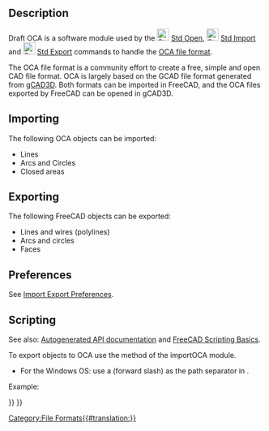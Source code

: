 <languages/>
<translate>

<!--T:13-->
{{Docnav
|[[Draft_SVG|Scalable Vector Graphics .SVG]]
|[[Draft_DAT|Airfoil Data Format .DAT]]
|[[Draft_Workbench|Draft]]
|IconL=
|IconR=
|IconC=Workbench_Draft.svg
}}

</translate>
{{TOCright}}
<translate>

==Description== <!--T:8-->

<!--T:16-->
Draft OCA is a software module used by the [[File:Std_Open.svg|24px]] [[Std_Open|Std Open]], [[File:Std_Import.svg|24px]] [[Std_Import|Std Import]] and [[File:Std_Export.svg|24px]] [[Std_Export|Std Export]] commands to handle the [http://groups.google.com/group/open_cad_format OCA file format].

<!--T:9-->
The OCA file format is a community effort to create a free, simple and open CAD file format. OCA is largely based on the GCAD file format generated from [http://www.gcad3d.org/ gCAD3D]. Both formats can be imported in FreeCAD, and the OCA files exported by FreeCAD can be opened in gCAD3D.

==Importing== <!--T:1-->

<!--T:2-->
The following OCA objects can be imported:
* Lines
* Arcs and Circles
* Closed areas

==Exporting== <!--T:4-->

<!--T:17-->
The following FreeCAD objects can be exported:
* Lines and wires (polylines)
* Arcs and circles
* Faces

==Preferences== <!--T:5-->

<!--T:18-->
See [[Import_Export_Preferences|Import Export Preferences]].

==Scripting== <!--T:19-->

<!--T:10-->
See also: [https://freecad.github.io/SourceDoc/ Autogenerated API documentation] and [[FreeCAD Scripting Basics|FreeCAD Scripting Basics]].

<!--T:11-->
To export objects to OCA use the {{incode|export}} method of the importOCA module.

</translate>
{{Code|code=
importOCA.export(exportList, filename)
}}
<translate>

<!--T:20-->
* For the Windows OS: use a {{FileName|/}} (forward slash) as the path separator in {{Incode|filename}}.

<!--T:12-->
Example:

</translate>
{{Code|code=
import FreeCAD as App
import Draft
import importOCA

doc = App.newDocument()

polygon1 = Draft.make_polygon(3, radius=500)
polygon2 = Draft.make_polygon(5, radius=1500)

doc.recompute()

objects = [polygon1, polygon2]
importOCA.export(objects, "/home/user/Pictures/myfile.oca")
}}
<translate>


<!--T:6-->
{{Docnav
|[[Draft_SVG|Scalable Vector Graphics .SVG]]
|[[Draft_DAT|Airfoil Data Format .DAT]]
|[[Draft_Workbench|Draft]]
|IconL=
|IconR=
|IconC=Workbench_Draft.svg
}}

</translate>
{{Draft Tools navi{{#translation:}}}}
{{Userdocnavi{{#translation:}}}}
[[Category:File Formats{{#translation:}}]]